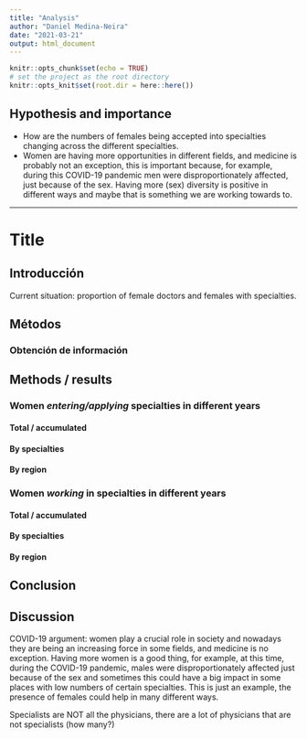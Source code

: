 ```yaml
---
title: "Analysis"
author: "Daniel Medina-Neira"
date: "2021-03-21"
output: html_document
---
```


```r
knitr::opts_chunk$set(echo = TRUE)
# set the project as the root directory
knitr::opts_knit$set(root.dir = here::here())
```

## Hypothesis and importance

-   How are the numbers of females being accepted into specialties changing across the different specialties.
-   Women are having more opportunities in different fields, and medicine is probably not an exception, this is important because, for example, during this COVID-19 pandemic men were disproportionately affected, just because of the sex. Having more (sex) diversity is positive in different ways and maybe that is something we are working towards to.

------------------------------------------------------------------------

# Title

## Introducción

Current situation: proportion of female doctors and females with specialties.

## Métodos

### Obtención de información

## Methods / results

### Women *entering/applying* specialties in different years

#### Total / accumulated

#### By specialties

#### By region

### Women *working* in specialties in different years

#### Total / accumulated

#### By specialties

#### By region

## Conclusion

## Discussion

COVID-19 argument: women play a crucial role in society and nowadays they are being an increasing force in some fields, and medicine is no exception. Having more women is a good thing, for example, at this time, during the COVID-19 pandemic, males were disproportionately affected just because of the sex and sometimes this could have a big impact in some places with low numbers of certain specialties. This is just an example, the presence of females could help in many different ways.

Specialists are NOT all the physicians, there are a lot of physicians that are not specialists (how many?)
